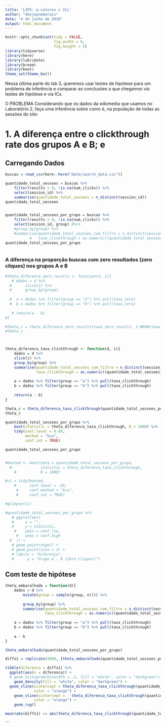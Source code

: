```yaml
---
title: 'L3P5: p-valores x ICs'
author: "devjaynemorais"
date: "4 de junho de 2019"
output: html_document
---
```


```r
knitr::opts_chunk$set(tidy = FALSE,
                      fig.width = 6,
                      fig.height = 5)
library(tidyverse)
library(here)
library(lubridate)
library(broom)
library(boot)
theme_set(theme_bw())

```

Nessa última parte do lab 3, queremos usar testes de hipótese para um problema de inferência e comparar as conclusões a que chegamos via testes de hipótese e via ICs.

O PROBLEMA
Considerando que os dados da wikimedia que usamos no Laboratório 2, faça uma inferência sobre como é, na população de todas as sessões do site: 

# 1. A diferença entre o clickthrough rate dos grupos A e B; e



## Carregando Dados

```r
buscas = read_csv(here::here("data/search_data.csv"))

quantidade_total_sessoes = buscas %>%
    filter(results > 0, !is.na(num_clicks)) %>%
    select(session_id) %>%
    summarise(quantidade_total_sessoes = n_distinct(session_id)) 
quantidade_total_sessoes


quantidade_total_sessoes_por_grupo = buscas %>%
    filter(results > 0, !is.na(num_clicks)) %>%
    select(session_id, group) #%>%
    #group_by(group) %>%
    #summarise(quantidade_total_sessoes_com_filtro = n_distinct(session_id),
           #   taxa_clickthrough = as.numeric((quantidade_total_sessoes_com_filtro/quantidade_total_sessoes) ))
quantidade_total_sessoes_por_grupo



```


###  A diferença na proporção buscas com zero resultados (zero cliques) nos grupos A e B

```r
#theta_diferenca_zero_results <- function(d, i){
   # dados = d %>% 
  #      slice(i) %>% 
  #      group_by(group) 
    
  #  a = dados %>% filter(group == "a") %>% pull(taxa_zero)
  #  b = dados %>% filter(group == "b") %>% pull(taxa_zero)
    
   # return(a - b)
#}

#theta_c = theta_diferenca_zero_results(taxa_zero_results, 1:NROW(taxa_zero_results))
#theta_c



theta_diferenca_taxa_clickthrough <- function(d, i){
    dados = d %>% 
    slice(i) %>% 
    group_by(group) %>%
    summarise(quantidade_total_sessoes_com_filtro = n_distinct(session_id),
              taxa_clickthrough = as.numeric((quantidade_total_sessoes_com_filtro/quantidade_total_sessoes) ))
    
    a = dados %>% filter(group == "a") %>% pull(taxa_clickthrough)
    b = dados %>% filter(group == "b") %>% pull(taxa_clickthrough)
    
    return(a - b)
}

theta_c = theta_diferenca_taxa_clickthrough(quantidade_total_sessoes_por_grupo, 1:NROW(quantidade_total_sessoes_por_grupo))
theta_c
```

```r

quantidade_total_sessoes_por_grupo %>% 
    boot(statistic = theta_diferenca_taxa_clickthrough, R = 1000) %>% 
    tidy(conf.level = 0.95, 
         method = "bca",
         conf.int = TRUE)

quantidade_total_sessoes_por_grupo


#booted <- boot(data = quantidade_total_sessoes_por_grupo, 
  #             statistic = theta_diferenca_taxa_clickthrough, 
    #           R = 1000)

#ci = tidy(booted, 
    #      conf.level = .95,
     #     conf.method = "bca",
     #     conf.int = TRUE)

#glimpse(ci)

```


```r
#quantidade_total_sessoes_por_grupo %>%
   # ggplot(aes(
   #     x = "",
   #     y = statistic,
    #    ymin = conf.low,
     #   ymax = conf.high
  #  )) +
   # geom_pointrange() +
   # geom_point(size = 3) + 
   # labs(x = "Diferença", 
   #      y = "Grupo A - B (Zero Cliques)")
```


## Com teste de hipótese


```r
theta_embaralhado = function(d){
    dados = d %>% 
        mutate(group = sample(group, n())) %>% 
    
        group_by(group) %>%
        summarise(quantidade_total_sessoes_com_filtro = n_distinct(session_id),
                  taxa_clickthrough = as.numeric((quantidade_total_sessoes_com_filtro/quantidade_total_sessoes) ))
    
    a = dados %>% filter(group == "a") %>% pull(taxa_clickthrough)
    b = dados %>% filter(group == "b") %>% pull(taxa_clickthrough)
    
    a - b
}

theta_embaralhado(quantidade_total_sessoes_por_grupo)
```

```r
diffs1 = replicate(1000, {theta_embaralhado(quantidade_total_sessoes_por_grupo)})

tibble(diferenca = diffs1) %>% 
  ggplot(aes(x = diferenca)) + 
  # geom_histogram(binwidth = .2, fill = "white", color = "darkgreen") + 
    geom_density(fill = "white", color = "darkgreen") + 
  geom_vline(xintercept = theta_diferenca_taxa_clickthrough(quantidade_total_sessoes_por_grupo, 1:NROW(quantidade_total_sessoes_por_grupo)), 
             color = "orange") + 
    geom_vline(xintercept = - theta_diferenca_taxa_clickthrough(quantidade_total_sessoes_por_grupo, 1:NROW(quantidade_total_sessoes_por_grupo)), 
             color = "orange") + 
    geom_rug()
```

```r
mean(abs(diffs1) >= abs(theta_diferenca_taxa_clickthrough(quantidade_total_sessoes_por_grupo, 1:NROW(quantidade_total_sessoes_por_grupo))))
```



```
    
    
    